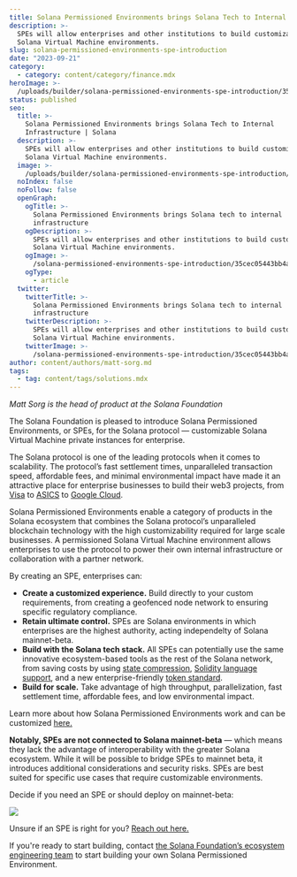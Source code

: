```yaml
---
title: Solana Permissioned Environments brings Solana Tech to Internal Infrastructure
description: >-
  SPEs will allow enterprises and other institutions to build customizable
  Solana Virtual Machine environments.
slug: solana-permissioned-environments-spe-introduction
date: "2023-09-21"
category:
  - category: content/category/finance.mdx
heroImage: >-
  /uploads/builder/solana-permissioned-environments-spe-introduction/35cec05443bb4af0983785dd1e0b8ec6.jpg
status: published
seo:
  title: >-
    Solana Permissioned Environments brings Solana Tech to Internal
    Infrastructure | Solana
  description: >-
    SPEs will allow enterprises and other institutions to build customizable
    Solana Virtual Machine environments.
  image: >-
    /uploads/builder/solana-permissioned-environments-spe-introduction/35cec05443bb4af0983785dd1e0b8ec6.jpg
  noIndex: false
  noFollow: false
  openGraph:
    ogTitle: >-
      Solana Permissioned Environments brings Solana tech to internal
      infrastructure
    ogDescription: >-
      SPEs will allow enterprises and other institutions to build customizable
      Solana Virtual Machine environments.
    ogImage: >-
      /solana-permissioned-environments-spe-introduction/35cec05443bb4af0983785dd1e0b8ec6.jpg
    ogType:
      - article
  twitter:
    twitterTitle: >-
      Solana Permissioned Environments brings Solana tech to internal
      infrastructure
    twitterDescription: >-
      SPEs will allow enterprises and other institutions to build customizable
      Solana Virtual Machine environments.
    twitterImage: >-
      /solana-permissioned-environments-spe-introduction/35cec05443bb4af0983785dd1e0b8ec6.jpg
author: content/authors/matt-sorg.md
tags:
  - tag: content/tags/solutions.mdx
---
```


_Matt Sorg is the head of product at the Solana Foundation_

The Solana Foundation is pleased to introduce Solana Permissioned Environments, or SPEs, for the Solana protocol — customizable Solana Virtual Machine private instances for enterprise.

The Solana protocol is one of the leading protocols when it comes to scalability. The protocol’s fast settlement times, unparalleled transaction speed, affordable fees, and minimal environmental impact have made it an attractive place for enterprise businesses to build their web3 projects, from [Visa](https://usa.visa.com/solutions/crypto/deep-dive-on-solana.html) to [ASICS](https://solana.com/news/case-study-asics-solana-pay) to [Google Cloud](https://decrypt.co/113632/google-cloud-just-became-a-solana-validator).

Solana Permissioned Environments enable a category of products in the Solana ecosystem that combines the Solana protocol’s unparalleled blockchain technology with the high customizability required for large scale businesses. A permissioned Solana Virtual Machine environment allows enterprises to use the protocol to power their own internal infrastructure or collaboration with a partner network.

By creating an SPE, enterprises can:

- **Create a customized experience.** Build directly to your custom requirements, from creating a geofenced node network to ensuring specific regulatory compliance.
- **Retain ultimate control.** SPEs are Solana environments in which enterprises are the highest authority, acting independelty of Solana mainnet-beta.
- **Build with the Solana tech stack.** All SPEs can potentially use the same innovative ecosystem-based tools as the rest of the Solana network, from saving costs by using [state compression](https://solana.com/news/state-compression-compressed-nfts-solana), [Solidity language support](https://solana.com/news/solang-solana-solidity-evm), and a new enterprise-friendly [token standard](https://solana.com/solutions/token22).
- **Build for scale.** Take advantage of high throughput, parallelization, fast settlement time, affordable fees, and low environmental impact.

Learn more about how Solana Permissioned Environments work and can be customized [here.](https://solana.com/solutions/solana-permissioned-environments)

**Notably, SPEs are not connected to Solana mainnet-beta** — which means they lack the advantage of interoperability with the greater Solana ecosystem. While it will be possible to bridge SPEs to mainnet beta, it introduces additional considerations and security risks. SPEs are best suited for specific use cases that require customizable environments.

Decide if you need an SPE or should deploy on mainnet-beta:

![](/uploads/builder/solana-permissioned-environments-spe-introduction/image-1.jpg)

Unsure if an SPE is right for you? [Reach out here.](https://solanafoundation.typeform.com/to/EVODonPw)

If you're ready to start building, contact [the Solana Foundation’s ecosystem engineering team](mailto:product@solana.org) to start building your own Solana Permissioned Environment.
